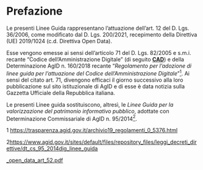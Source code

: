# Prefazione {.unnumbered}

Le presenti Linee Guida rappresentano l'attuazione dell'art. 12 del D. Lgs. 36/2006, come modificato dal D. Lgs. 200/2021, recepimento della Direttiva (UE) 2019/1024 (c.d. Direttiva Open Data).

Esse vengono emesse ai sensi dell'articolo 71 del D. Lgs. 82/2005 e s.m.i. recante “Codice dell'Amministrazione Digitale” (di seguito [**CAD**](#_bookmark17)) e della Determinazione AgID n. 160/2018 recante “*Regolamento per l'adozione di linee guida per l'attuazione del Codice dell'Amministrazione Digitale*”[<sup>1</sup>](#_bookmark2). Ai sensi del citato art. 71, divengono efficaci il giorno successivo alla loro pubblicazione sul sito istituzionale di AgID e di esse è data notizia sulla Gazzetta Ufficiale della Repubblica italiana.

Le presenti Linee guida sostituiscono, altresì, le *Linee Guida per la valorizzazione del patrimonio informativo pubblico*, adottate con Determinazione Commissariale di AgID n. 95/2014[<sup>2</sup>](#_bookmark3).

<span id="_bookmark2" class="anchor"></span>1 [<u>https://trasparenza.agid.gov.it/archivio19_regolamenti_0_5376.htm</u>l](https://trasparenza.agid.gov.it/archivio19_regolamenti_0_5376.html)

<span id="_bookmark3" class="anchor"></span>2[<u>https://www.agid.gov.it/sites/default/files/repository_files/leggi_decreti_direttive/dt_cs_95_2014dig_linee_guida</u>](https://www.agid.gov.it/sites/default/files/repository_files/leggi_decreti_direttive/dt_cs_95_2014dig_linee_guida_open_data_art_52.pdf)

[<u>\_open_data_art_52.pdf</u>](https://www.agid.gov.it/sites/default/files/repository_files/leggi_decreti_direttive/dt_cs_95_2014dig_linee_guida_open_data_art_52.pdf)
